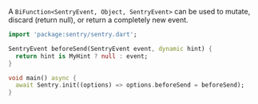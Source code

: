 A `BiFunction<SentryEvent, Object, SentryEvent>` can be used to mutate, discard (return null), or return a completely new event.

```dart
import 'package:sentry/sentry.dart';

SentryEvent beforeSend(SentryEvent event, dynamic hint) {
  return hint is MyHint ? null : event;
}

void main() async {
  await Sentry.init((options) => options.beforeSend = beforeSend);
}
```
